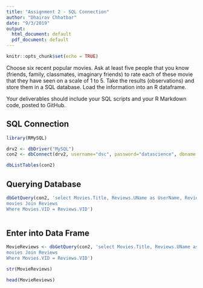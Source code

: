 ---
title: "Assignment 2 - SQL Connection"
author: "Dhairav Chhatbar"
date: "9/3/2019"
output:
  html_document: default
  pdf_document: default
---


```{r setup, include=FALSE}
knitr::opts_chunk$set(echo = TRUE)
```


Choose six recent popular movies.  Ask at least five people that you know (friends, family, classmates, imaginary friends) to rate each of these movie that they have seen on a scale of 1 to 5.  Take the results (observations) and store them in a SQL database.  Load the information into an R dataframe.

Your deliverables should include your SQL scripts and your R Markdown code, posted to GitHub.


## SQL Connection


```{r SQL Connection}
library(RMySQL)

drv2 <- dbDriver("MySQL")
con2 <- dbConnect(drv2, username="dsc", password="datascience", dbname ="movies", host="localhost")

dbListTables(con2)
```

## Querying Database
```{r Query}

dbGetQuery(con2, 'select Movies.Title, Reviews.UName as UserName, Reviews.Rating from
movies Join Reviews
Where Movies.VID = Reviews.VID')



```


## Enter into Data Frame

```{r Dataframe}
MovieReviews <- dbGetQuery(con2, 'select Movies.Title, Reviews.UName as UserName, Reviews.Rating from
movies Join Reviews
Where Movies.VID = Reviews.VID')

str(MovieReviews)

head(MovieReviews)

```
